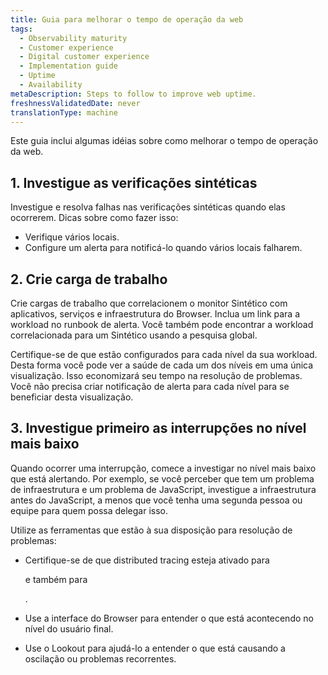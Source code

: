 ```yaml
---
title: Guia para melhorar o tempo de operação da web
tags:
  - Observability maturity
  - Customer experience
  - Digital customer experience
  - Implementation guide
  - Uptime
  - Availability
metaDescription: Steps to follow to improve web uptime.
freshnessValidatedDate: never
translationType: machine
---
```


Este guia inclui algumas idéias sobre como melhorar o tempo de operação da web.

## 1. Investigue as verificações sintéticas

Investigue e resolva falhas nas verificações sintéticas quando elas ocorrerem. Dicas sobre como fazer isso:

* Verifique vários locais.
* Configure um alerta para notificá-lo quando vários locais falharem.

## 2. Crie carga de trabalho

Crie cargas de trabalho que correlacionem o monitor Sintético com aplicativos, serviços e infraestrutura do Browser. Inclua um link para a workload no runbook de alerta. Você também pode encontrar a workload correlacionada para um Sintético usando a pesquisa global.

Certifique-se de que <InlinePopover type="alerts"/>estão configurados para cada nível da sua workload. Desta forma você pode ver a saúde de cada um dos níveis em uma única visualização. Isso economizará seu tempo na resolução de problemas. Você não precisa criar notificação de alerta para cada nível para se beneficiar desta visualização.

## 3. Investigue primeiro as interrupções no nível mais baixo

Quando ocorrer uma interrupção, comece a investigar no nível mais baixo que está alertando. Por exemplo, se você perceber que tem um problema de infraestrutura e um problema de JavaScript, investigue a infraestrutura antes do JavaScript, a menos que você tenha uma segunda pessoa ou equipe para quem possa delegar isso.

Utilize as ferramentas que estão à sua disposição para resolução de problemas:

* Certifique-se de que distributed tracing esteja ativado para

  <InlinePopover type="browser"/>

  e também para

  <InlinePopover type="apm"/>

  .

* Use a interface do Browser para entender o que está acontecendo no nível do usuário final.

* Use o Lookout para ajudá-lo a entender o que está causando a oscilação ou problemas recorrentes.
